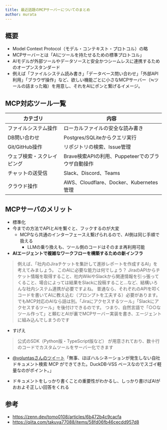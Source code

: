 ```yaml
---
title: 最近話題のMCPサーバーについてのまとめ
author: murata
---
```


<Author frontmatter={frontmatter} />

## 概要

- Model Context Protocol（モデル・コンテキスト・プロトコル）の略
- MCPサーバーとは「AIにツールを持たせるための標準プロトコル」
- AIモデルが外部ツールやデータソースと安全かつシームレスに連携するためのオープンスタンダード
- 例えば「ファイルシステム読み書き」「データベース問い合わせ」「外部API利用」「ブラウザ操作」など、欲しい機能ごとに小さなMCPサーバー（≒ツールの詰まった箱）を用意し、それをAIにポンと繋げるイメージ。

## MCP対応ツール一覧

|カテゴリ|内容|
|---|---|
|ファイルシステム操作|ローカルファイルの安全な読み書き|
|DB問い合わせ|Postgres/SQLiteからクエリ実行|
|Git/GitHub操作|リポジトリの検索、Issue管理|
|ウェブ検索・スクレイピング|Brave検索APIの利用、Puppeteerでのブラウザ自動操作|
|チャットの送受信|Slack、Discord、Teams|
|クラウド操作|AWS、Cloudflare、Docker、Kubernetes管理|

## MCPサーバのメリット

- 標準化
- 今までの方法でAPIとAIを繋ぐと、フックするのが大変
  - MCPなら共通のインターフェースえ繋げられるので、AI側は同じ手順で扱える
    - LLMの乗り換えも、ツール側のコードはそのまま再利用可能
- **AIエージェントで複雑なワークフローを構築するための新インフラ**

> 例えば、「社内のJiraチケットを集計して進捗レポートを作成するAI」を考えてみましょう。
このAIに必要な能力は何でしょう？ JiraのAPIからチケット情報を取得すること、社内WikiやSlackから関連情報を引っ張ってくること、場合によっては結果をSlackに投稿すること…など、結構いろんな社内システム連携が必要ですよね。
>普通なら、それぞれのAPIを叩くコードを書いてAIに教え込む（プロンプトを工夫する）必要があります。でもMCP対応のAIなら話は別。「Jiraにアクセスするツール」「Slackにアクセスするツール」を後付けできるのです。
> つまり、自然言語で「○○なツール作って」と頼むとAIが裏でMCPサーバー実装を書き、エージェントに組み込んでしまうのです

- すげえ

> 公式のSDK（Python版・TypeScript版など） が用意されており、数十行のコードでカスタムツールをサーバー化できます

- [@voluntasさんのツイート](https://x.com/voluntas/status/1909514774603514247)「無事、ほぼハルシネーションが発生しない自社ドキュメント検索 MCP ができてきた。DuckDB-VSS ベースなのでスゴイ軽量なのがポイント。」

- ドキュメントをしっかり書くことの重要性がわかるし、しっかり書けばAIがおおよそ正しい回答をくれる

## 参考

- https://zenn.dev/tomo0108/articles/6b472b4c9cacfa
- https://qiita.com/takuya77088/items/58fd06fb46cecdd957d8
